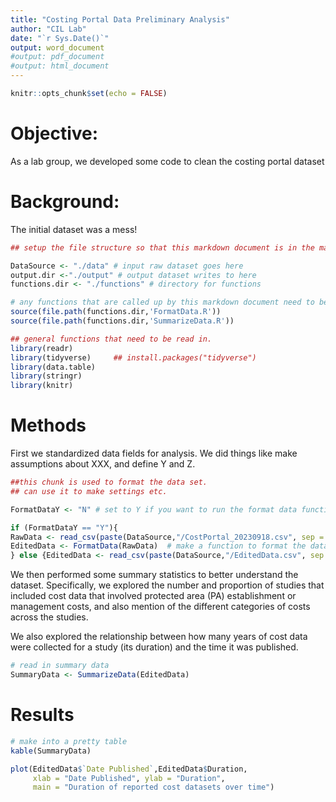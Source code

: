 ```yaml
---
title: "Costing Portal Data Preliminary Analysis"
author: "CIL Lab"
date: "`r Sys.Date()`" 
output: word_document
#output: pdf_document
#output: html_document
---
```


```r
knitr::opts_chunk$set(echo = FALSE)
```

# Objective:
As a lab group, we developed some code to clean the costing portal dataset

# Background:
The initial dataset was a mess!

```r
## setup the file structure so that this markdown document is in the main project folder along with the other folders noted below

DataSource <- "./data" # input raw dataset goes here
output.dir <-"./output" # output dataset writes to here
functions.dir <- "./functions" # directory for functions 

# any functions that are called up by this markdown document need to be sourced here
source(file.path(functions.dir,'FormatData.R'))
source(file.path(functions.dir,'SummarizeData.R'))

## general functions that need to be read in. 
library(readr)
library(tidyverse)     ## install.packages("tidyverse")
library(data.table)
library(stringr)
library(knitr)

```

# Methods
First we standardized data fields for analysis. We did things like make assumptions about XXX, and define Y and Z.

```r
##this chunk is used to format the data set. 
## can use it to make settings etc.

FormatDataY <- "N" # set to Y if you want to run the format data function again

if (FormatDataY == "Y"){
RawData <- read_csv(paste(DataSource,"/CostPortal_20230918.csv", sep = "")) 
EditedData <- FormatData(RawData)  # make a function to format the data
} else {EditedData <- read_csv(paste(DataSource,"/EditedData.csv", sep = ""),show_col_types = FALSE)}

```

We then performed some summary statistics to better understand the dataset. Specifically, we explored the number and proportion of studies that included cost data that involved protected area (PA) establishment or management costs, and also mention of the different categories of costs across the studies. 

We also explored the relationship between how many years of cost data were collected for a study (its duration) and the time it was published.

```r
# read in summary data
SummaryData <- SummarizeData(EditedData)
```

# Results
```r
# make into a pretty table
kable(SummaryData)
```

```r
plot(EditedData$`Date Published`,EditedData$Duration,
     xlab = "Date Published", ylab = "Duration",
     main = "Duration of reported cost datasets over time")
```

